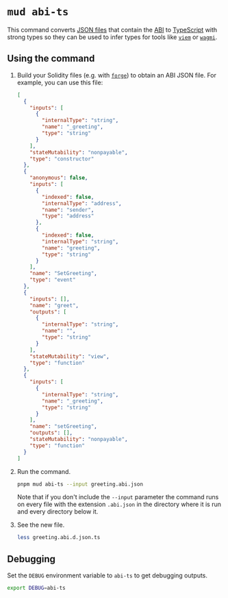 # `mud abi-ts`

This command converts [JSON files](https://www.json.org/json-en.html) that contain the [ABI](https://docs.soliditylang.org/en/latest/abi-spec.html) to [TypeScript](https://www.typescriptlang.org/) with strong types so they can be used to infer types for tools like [`viem`](https://viem.sh/) or [`wagmi`](https://wagmi.sh/).

## Using the command

1. Build your Solidity files (e.g. with [`forge`](https://book.getfoundry.sh/)) to obtain an ABI JSON file.
   For example, you can use this file:

   ```json filename="greeter.abi.json" copy
   [
     {
       "inputs": [
         {
           "internalType": "string",
           "name": "_greeting",
           "type": "string"
         }
       ],
       "stateMutability": "nonpayable",
       "type": "constructor"
     },
     {
       "anonymous": false,
       "inputs": [
         {
           "indexed": false,
           "internalType": "address",
           "name": "sender",
           "type": "address"
         },
         {
           "indexed": false,
           "internalType": "string",
           "name": "greeting",
           "type": "string"
         }
       ],
       "name": "SetGreeting",
       "type": "event"
     },
     {
       "inputs": [],
       "name": "greet",
       "outputs": [
         {
           "internalType": "string",
           "name": "",
           "type": "string"
         }
       ],
       "stateMutability": "view",
       "type": "function"
     },
     {
       "inputs": [
         {
           "internalType": "string",
           "name": "_greeting",
           "type": "string"
         }
       ],
       "name": "setGreeting",
       "outputs": [],
       "stateMutability": "nonpayable",
       "type": "function"
     }
   ]
   ```

1. Run the command.

   ```sh copy
   pnpm mud abi-ts --input greeting.abi.json
   ```

   Note that if you don't include the `--input` parameter the command runs on every file with the extension `.abi.json` in the directory where it is run and every directory below it.

1. See the new file.

   ```sh copy
   less greeting.abi.d.json.ts
   ```

## Debugging

Set the `DEBUG` environment variable to `abi-ts` to get debugging outputs.

```sh copy
export DEBUG=abi-ts
```
